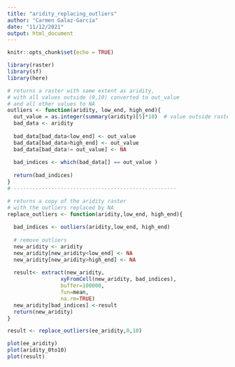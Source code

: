 ```yaml
---
title: "aridity_replacing_outliers"
author: "Carmen Galaz-García"
date: "11/12/2021"
output: html_document
---
```


```r
knitr::opts_chunk$set(echo = TRUE)

library(raster)
library(sf)
library(here)
```


```r
# returns a raster with same extent as aridity,
# with all values outside (0,10) converted to out_value
# and all other values to NA
outliers <- function(aridity, low_end, high_end){
  out_value = as.integer(summary(aridity)[5]*10)  # value outside raster range
  bad_data <- aridity
  
  bad_data[bad_data<low_end] <- out_value
  bad_data[bad_data>high_end] <- out_value  
  bad_data[bad_data!= out_value] <- NA
  
  bad_indices <- which(bad_data[] == out_value )
  
  return(bad_indices)
}
# ----------------------------------------------------

# returns a copy of the aridity raster 
# with the outliers replaced by NA
replace_outliers <- function(aridity,low_end, high_end){
  
  bad_indices <- outliers(aridity,low_end, high_end)
  
  # remove outliers
  new_aridity <- aridity
  new_aridity[new_aridity<low_end] <- NA
  new_aridity[new_aridity>high_end] <- NA
  
  result<- extract(new_aridity, 
                 xyFromCell(new_aridity, bad_indices), 
                 buffer=100000, 
                 fun=mean,
                 na.rm=TRUE)
  new_aridity[bad_indices] <-result
  return(new_aridity)
}

```


```r
result <- replace_outliers(ee_aridity,0,10)

plot(ee_aridity)
plot(aridity_0to10)
plot(result)
```

